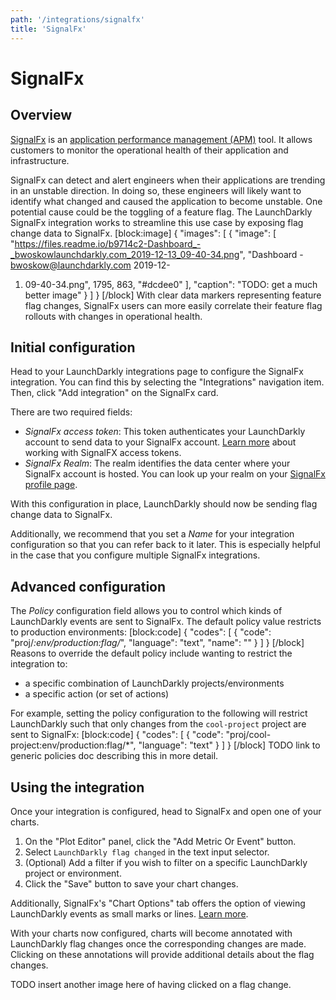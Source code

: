 ```yaml
---
path: '/integrations/signalfx'
title: 'SignalFx'
---
```


# SignalFx

## Overview

[SignalFx](https://www.signalfx.com/) is an [application performance management (APM)](https://en.m.wikipedia.org/wiki/Application_performance_management) tool. It allows customers to monitor the operational health of their application and infrastructure.

SignalFx can detect and alert engineers when their applications are trending in an unstable direction. In doing so, these engineers will likely want to identify what changed and caused the application to become unstable. One potential cause could be the toggling of a feature flag. The LaunchDarkly SignalFx integration works to streamline this use case by exposing flag change data to SignalFx.
[block:image]
{
"images": [
{
"image": [
"https://files.readme.io/b9714c2-Dashboard_-_bwoskowlaunchdarkly.com_2019-12-13_09-40-34.png",
"Dashboard - bwoskow@launchdarkly.com 2019-12-

1. 09-40-34.png",
   1795,
   863,
   "#dcdee0"
   ],
   "caption": "TODO: get a much better image"
   }
   ]
   }
   [/block]
   With clear data markers representing feature flag changes, SignalFx users can more easily correlate their feature flag rollouts with changes in operational health.

## Initial configuration

Head to your LaunchDarkly integrations page to configure the SignalFx integration. You can find this by selecting the "Integrations" navigation item. Then, click "Add integration" on the SignalFx card.

There are two required fields:

- _SignalFx access token_: This token authenticates your LaunchDarkly account to send data to your SignalFx account. [Learn more](https://docs.signalfx.com/en/latest/admin-guide/tokens.html#working-with-access-tokens) about working with SignalFX access tokens.
- _SignalFx Realm_: The realm identifies the data center where your SignalFx account is hosted. You can look up your realm on your [SignalFx profile page](https://app.us1.signalfx.com/#/myprofile).

With this configuration in place, LaunchDarkly should now be sending flag change data to SignalFx.

Additionally, we recommend that you set a _Name_ for your integration configuration so that you can refer back to it later. This is especially helpful in the case that you configure multiple SignalFx integrations.

## Advanced configuration

The _Policy_ configuration field allows you to control which kinds of LaunchDarkly events are sent to SignalFx. The default policy value restricts to production environments:
[block:code]
{
"codes": [
{
"code": "proj/*:env/production:flag/*",
"language": "text",
"name": ""
}
]
}
[/block]
Reasons to override the default policy include wanting to restrict the integration to:

- a specific combination of LaunchDarkly projects/environments
- a specific action (or set of actions)

For example, setting the policy configuration to the following will restrict LaunchDarkly such that only changes from the `cool-project` project are sent to SignalFx:
[block:code]
{
"codes": [
{
"code": "proj/cool-project:env/production:flag/*",
"language": "text"
}
]
}
[/block]
TODO link to generic policies doc describing this in more detail.

## Using the integration

Once your integration is configured, head to SignalFx and open one of your charts.

1. On the "Plot Editor" panel, click the "Add Metric Or Event" button.
2. Select `LaunchDarkly flag changed` in the text input selector.
3. (Optional) Add a filter if you wish to filter on a specific LaunchDarkly project or environment.
4. Click the "Save" button to save your chart changes.

Additionally, SignalFx's "Chart Options" tab offers the option of viewing LaunchDarkly events as small marks or lines. [Learn more](https://docs.signalfx.com/en/latest/charts/chart-options-tab.html#event-lines).

With your charts now configured, charts will become annotated with LaunchDarkly flag changes once the corresponding changes are made. Clicking on these annotations will provide additional details about the flag changes.

TODO insert another image here of having clicked on a flag change.
